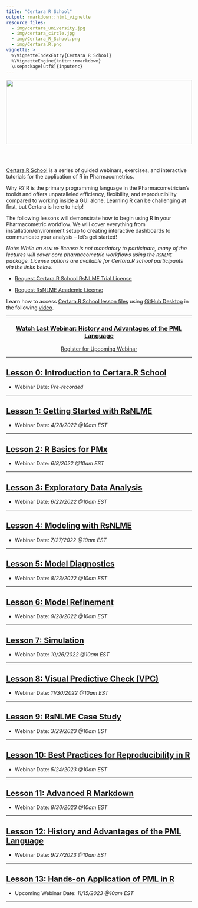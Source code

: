 ```yaml
---
title: "Certara R School"
output: rmarkdown::html_vignette
resource_files:
  - img/certara_university.jpg
  - img/certara_circle.jpg
  - img/Certara_R_School.png
  - img/Certara.R.png
vignette: >
  %\VignetteIndexEntry{Certara R School}
  %\VignetteEngine{knitr::rmarkdown}
  \usepackage[utf8]{inputenc}
---
```


<img id='r_school_banner' src='img/Certara_R_School.png' align="center" height="175" style = "width:100%;"/>

<br></br>

<a href="https://vimeo.com/showcase/certararschool" target="_blank">Certara.R School</a> is a series of guided webinars, exercises, and interactive tutorials for the application of R in Pharmacometrics. 

Why R? R is the primary programming language in the Pharmacometrician's toolkit and offers unparalleled efficiency, flexibility, and reproducibility compared to working inside a GUI alone.  Learning R can be challenging at first, but Certara is here to help!

The following lessons will demonstrate how to begin using R in your Pharmacometric workflow. We will cover everything from installation/environment setup to creating interactive dashboards to communicate your analysis – let’s get started!

*Note: While an `RsNLME` license is not mandatory to participate, many of the lectures will cover core pharmacometric workflows using the `RSNLME` package. License options are available for Certara.R school participants via the links below.*

* <a href="mailto:certara.licensing@certara.com?subject=Certara.R School RsNLME Trial License&body=Hello, I have registered for the upcoming Certara.R School webinar and request a 90-day trial license for RsNLME: %0d%0a%0d%0a
Name: %0d%0a
Email: %0d%0a
Organization/Institution:">Request Certara.R School RsNLME Trial License</a>  

* <a href="mailto:certara.licensing@certara.com?subject=RsNLME Academic License&body=Hello, I am requesting an academic license for RsNLME: %0d%0a%0d%0a
Name: %0d%0a
Academic Email: %0d%0a
Academic Institution:">Request RsNLME Academic License</a>  

Learn how to access [Certara.R School lesson files](https://github.com/certara/R-Certara/tree/master/inst/Certara_R_School) using [GitHub Desktop](https://desktop.github.com/) in the following [video](lesson_materials.html).


---

<div style="text-align: center;">
### [Watch Last Webinar: History and Advantages of the PML Language](lesson_12.html)
</div>

<center>
<a class = "registration-button" href="https://certara.zoom.us/webinar/register/WN_UTXQwvzQSa-cvWNKE1bCxA" target="_blank">Register for Upcoming Webinar</a>
</center>

---

## [Lesson 0: Introduction to Certara.R School](lesson_0.html)

* Webinar Date: *Pre-recorded*

---

## [Lesson 1: Getting Started with RsNLME](lesson_1.html)

* Webinar Date: *4/28/2022 @10am EST*

---

## [Lesson 2: R Basics for PMx](lesson_2.html)

* Webinar Date: *6/8/2022 @10am EST*

---

## [Lesson 3: Exploratory Data Analysis](lesson_3.html)

* Webinar Date: *6/22/2022 @10am EST*

---

## [Lesson 4: Modeling with RsNLME](lesson_4.html)

* Webinar Date: *7/27/2022 @10am EST*

---

## [Lesson 5: Model Diagnostics](lesson_5.html)

* Webinar Date: *8/23/2022 @10am EST*

---

## [Lesson 6: Model Refinement](lesson_6.html)

* Webinar Date: *9/28/2022 @10am EST*

---

## [Lesson 7: Simulation](lesson_7.html)

* Webinar Date: *10/26/2022 @10am EST*

---

## [Lesson 8: Visual Predictive Check (VPC)](lesson_8.html)

* Webinar Date: *11/30/2022 @10am EST*

---

## [Lesson 9: RsNLME Case Study](lesson_9.html)

* Webinar Date: *3/29/2023 @10am EST*

---

## [Lesson 10: Best Practices for Reproducibility in R](lesson_10.html)

* Webinar Date: *5/24/2023 @10am EST*

---

## [Lesson 11: Advanced R Markdown](lesson_11.html)

* Webinar Date: *8/30/2023 @10am EST*

---

## [Lesson 12:  History and Advantages of the PML Language](lesson_12.html)

* Webinar Date: *9/27/2023 @10am EST*

---

## [Lesson 13:  Hands-on Application of PML in R](lesson_13.html)

* Upcoming Webinar Date: *11/15/2023 @10am EST*

---
